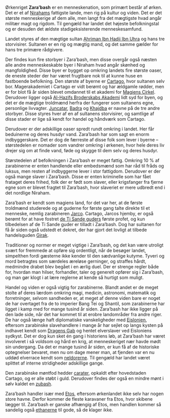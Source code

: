 {{title:Zara'bash}}
{{author:Laura Holmegaard}}
{{timestamp:2009-09-18T15:17:33Z}}
{{copyright:Zara'bash}}
Ørkenriget '''Zara’bash''' er en menneskenation, som primært består af ørken. Det er et af [[Niraham|Nirahams]] fattigste lande, men rig på kultur og viden. Det er det største menneskerige af dem alle, men langt fra det mægtigste hvad angår militær magt og rigdom. Til gengæld har landet det højeste befolkningstal og er desuden det ældste stadigeksisterende menneskesamfund.

Landet styres af den mægtige sultan [[Ahriman Ibn Hadji Ibn Uhra]] og hans tre storvisirer. Sultanen er en rig og mægtig mand, og det samme gælder for hans tre primære rådgivere.

Der findes kun fire storbyer i Zara’bash, men disse overgår også næsten alle andre menneskeskabte byer i Niraham hvad angår skønhed og mangfoldighed. Disse byer er bygget op omkring landets fire største oaser, de eneste steder der har været frugtbare nok til at kunne huse en fastboende befolkning.
Den største af byerne er [[Cartago]], hvor sultanen selv bor. Magerakademiet i Cartago er vidt berømt og har ældgamle rødder, men er for blot få år siden blevet omdannet til et akademi for [[Magiens Cirkel]]. Derudover ligger også [[Al-Hazifs Broderskabs Akademi]] lidt syd for byen, og det er de mægtige troldmænd herfra der fungerer som sultanens egne, personlige livvagter.
[[Juncatar]], [[Badra]] og [[Khajdba]] er navne på de tre andre storbyer. Disse styres hver af en af sultanens storvisirer, og samtlige af disse stader er lige så kendt for handel og håndværk som Cartago.

Derudover er der adskillige oaser spredt rundt omkring i landet. Her får beduinerne og deres husdyr vand.
Zara’bash har som sagt en enorm indbyggerskare. Det er dog de færreste af disse folk som lever i byerne – størstedelen er nomader som vandrer omkring i ørkenen, hvor hele deres liv drejer sig om at finde vand, føde og skygge til dem selv og deres husdyr.

Størstedelen af befolkningen i Zara’bash er meget fattig. Omkring 10 % af zarabinerne er enten handlende eller embedsmænd som har råd til fråds og luksus, men resten af indbyggerne lever i stor fattigdom.
Derudover er der også mange slaver i Zara’bash. Disse er enten kriminelle som har fået frataget deres frihed, folk der er født som slaver, eller krigsfanger fra fjerne egne som er blevet fragtet til Zara’bash, hvor slaveriet er mere udbredt end i det nordlige Niraham.

Zara’bash er kendt som magiens land, for det var her, at de første troldmænd studerede og at guderne for første gang talte direkte til et menneske, nemlig zarabineren [[Jarco]]. Cartago, Jarcos hjemby, er også berømt for at have fostret [[guderne|de Ti Sande guders]] første profet, og kun tilbedelsen af de Ti Sande guder er tilladt i Zara’bash. Dog har sultanen for få år siden også udstedt et dekret, der har gjort det lovligt at tilbede handelsguden [[Girak]].

Traditioner og normer er meget vigtige i Zara’bash, og det kan være utroligt svært for fremmede at opføre sig ordentligt, når de besøger landet, simpelthen fordi gæsterne ikke kender til den sædvanlige kutyme. Tyveri og mord betragtes som særdeles æreløse gerninger, og straffes hårdt, medmindre drabet blev begået i en ærlig duel.
Der er strenge regler både for, hvordan man hilser, forhandler, taler og generelt opfører sig i Zara’bash, og man gør klogt i at lære reglerne at kende så hurtigt som muligt.

Handel og viden er også vigtig for zarabinerne. Blandt andet er de meget stolte af deres lærdom omkring magi, medicin, astronomi, matematik og forretninger, selvom sandheden er, at meget af denne viden bare er noget de har overtaget fra de to imperier Bang Tei og Shantil, som zarabinerne har ligget i kamp med for mange tusind år siden.
Zara’bash har ikke ligger på den lade side, når det har kommet til at erobre landområder fra andre riger. De har også længe haft diplomatiske vanskeligheder med [[Eislonien]], eftersom zarabinske slavehandlere i mange år har sejlet op langs kysten på indhavet kendt som [[Dragens Gab]] og hentet elverslaver ved Eisloniens sydkyst.
Det er dog kun sket én gang i historiens løb, at Zara’bash har været involveret i så voldsom og hård en krig, at menneskeriget nær havde mødt sin undergang. Da det er mange tusind år siden, er kun få af de historiske optegnelser bevaret, men nu om dage mener man, at fjenden var en nu uddød elverrace kendt som [[neldorerne]].
Til gengæld har landet været splittet af interne stridigheder adskillige gange.

Den zarabinske møntfod hedder [[carater]], opkaldt efter hovedstaden Cartago, og er alle støbt i guld. Derudover findes der også en mindre mønt i sølv kaldet en [[zubash]]. 

Zara’bash handler især med [[Etos]], eftersom ørkenlandet ikke selv har nogen store havne. Derfor kommer de fleste karavaner fra Etos, hvor skibene lægger til. Zara’bash er ganske afhængig af Etos, men handlen kommer så sandelig også [[ethaner|ethanerne]] til gode, så de klager ikke.